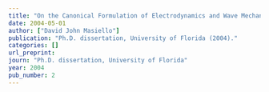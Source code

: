 ```yaml
---
title: "On the Canonical Formulation of Electrodynamics and Wave Mechanics"
date: 2004-05-01
author: ["David John Masiello"]
publication: "Ph.D. dissertation, University of Florida (2004)."
categories: []
url_preprint: 
journ: "Ph.D. dissertation, University of Florida"
year: 2004
pub_number: 2
---
```

